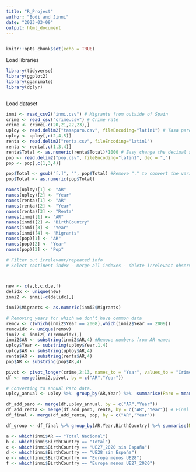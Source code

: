 ```yaml
---
title: "R_Project"
author: "Bodi and Jinni"
date: "2023-03-09"
output: html_document
---
```

```r


```

```r
knitr::opts_chunk$set(echo = TRUE)
```

Load libraries
```r
library(tidyverse)
library(ggplot2)
library(gganimate)
library(dplyr)
```

```r




```

Load dataset
```r
inmi <- read_csv2("inmi.csv") # Migrants from outside of Spain
crime <- read_csv("crime.csv") # Crime rate 
crime <- crime[-c(20,21,22,23),]
uploy <- read.delim2("tasaparo.csv", fileEncoding="latin1") # Tasa paro
uploy <- uploy[,c(2,4,5)] 
renta <- read.delim2("renta.csv", fileEncoding="latin1")
renta <- renta[,c(1,3,4)]
renta$Total <- as.numeric(renta$Total)*1000 # Easy change the decimal symbol. 
pop <- read.delim2("pop.csv", fileEncoding="latin1", dec = ",")
pop <- pop[,c(1,3,4)]

pop$Total <- gsub("[.]", "", pop$Total) #Remove "." to convert the variable to numeric. 
pop$Total <- as.numeric(pop$Total)

names(uploy)[1] <- "AR"
names(uploy)[2] <- "Year"
names(renta)[1] <- "AR"
names(renta)[2] <- "Year"
names(renta)[3] <- "Renta"
names(inmi)[1] <- "AR"
names(inmi)[2] <- "BirthCountry"
names(inmi)[3] <- "Year"
names(inmi)[4] <- "Migrants"
names(pop)[1] <- "AR"
names(pop)[2] <- "Year"
names(pop)[3] <- "Pop"
```


```r
# Filter out irrelevant/repeated info 
# Select continent index - merge all indexes - delete irrelevant observations



new <- c(a,b,c,d,e,f)
delidx <- unique(new)
inmi2 <- inmi[-c(delidx),]

inmi2$Migrants <- as.numeric(inmi2$Migrants)

# Removing years for which we don't have common data
remov <- c(which(inmi2$Year == 2008),which(inmi2$Year == 2009)) 
removidx <- unique(remov)
inmi2 <- inmi2[-c(removidx),]
inmi2$AR <- substring(inmi2$AR,4) #Remove numbers from AR names
uploy$Year <- substring(uploy$Year,1,4)
uploy$AR <- substring(uploy$AR,4)
renta$AR <- substring(renta$AR,4)
pop$AR <- substring(pop$AR,4)

pivot <- pivot_longer(crime,2:13, names_to = "Year", values_to = "CrimeRate")
df <- merge(inmi2,pivot, by = c("AR","Year"))  

# Converting to annual Paro data. 
uploy_annual <- uploy %>%  group_by(AR,Year) %>%  summarise(Paro = mean(Total))

df_add_paro <- merge(df,uploy_annual, by = c("AR","Year")) 
df_add_renta <- merge(df_add_paro, renta, by = c("AR","Year")) # Final Dataset so far
df_final <- merge(df_add_renta, pop, by = c("AR","Year"))
```

```r

df_group <- df_final %>% group_by(AR,Year,BirthCountry) %>% summarise(Migrants = sum(Migrants,na.rm = TRUE), CrimeRate = mean(CrimeRate, na.rm = TRUE)) # Groupped by AR and year to have a clear view of data without giving importance to BirthCountry. 

a <- which(inmi$AR == "Total Nacional")
b <- which(inmi$BirthCountry == "Total")
c <- which(inmi$BirthCountry == "UE27_2020 sin España")
d <- which(inmi$BirthCountry == "UE28 sin España")
e <- which(inmi$BirthCountry == "Europa menos UE28")
f <- which(inmi$BirthCountry == "Europa menos UE27_2020")


```
